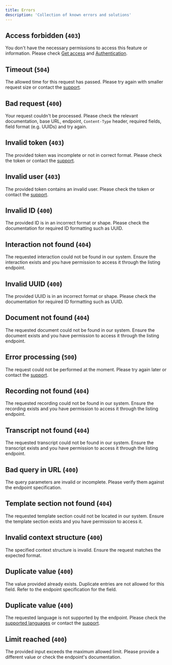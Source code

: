 ```yaml
---
title: Errors
description: 'Collection of known errors and solutions'
---
```


[docs-get-access]: https://docs.corti.ai/get_started/getaccess
[docs-auth]: https://docs.corti.ai/get_started/authentication
[docs-langs]: https://docs.corti.ai/about/languages
[support]: https://help.corti.app

## <a id="A0001" /> Access forbidden (`403`)
You don't have the necessary permissions to access this feature or
information. Please check [Get access](docs-get-access) and
[Authentication](docs-auth).

## <a id="A0002" /> Timeout (`504`)
The allowed time for this request has passed. Please try again with smaller
request size or contact the [support](support).

## <a id="A0003" /> Bad request (`400`)
Your request couldn't be processed. Please check the relevant documentation,
base URL, endpoint, `Content-Type` header, required fields, field format
(e.g. UUIDs) and try again.

## <a id="A0004" /> Invalid token (`403`)
The provided token was incomplete or not in correct format. Please check the
token or contact the [support](support).

## <a id="A0005" /> Invalid user (`403`)
The provided token contains an invalid user. Please check the token or contact
the [support](support).

## <a id="A0006" /> Invalid ID (`400`)
The provided ID is in an incorrect format or shape. Please check the
documentation for required ID formatting such as UUID.

## <a id="A0007" /> Interaction not found (`404`)
The requested interaction could not be found in our system. Ensure the
interaction exists and you have permission to access it through the listing
endpoint.

## <a id="A0008" /> Invalid UUID (`400`)
The provided UUID is in an incorrect format or shape. Please check the
documentation for required ID formatting such as UUID.

## <a id="A0009" /> Document not found (`404`)
The requested document could not be found in our system. Ensure the document
exists and you have permission to access it through the listing endpoint.

## <a id="A0010" /> Error processing (`500`)
The request could not be performed at the moment. Please try again later or
contact the [support](support).

## <a id="A0011" /> Recording not found (`404`)
The requested recording could not be found in our system. Ensure the recording
exists and you have permission to access it through the listing endpoint.

## <a id="A0012" /> Transcript not found (`404`)
The requested transcript could not be found in our system. Ensure the transcript
exists and you have permission to access it through the listing endpoint.

## <a id="A0013" /> Bad query in URL (`400`)
The query parameters are invalid or incomplete. Please verify them against the
endpoint specification.

## <a id="A0014" /> Template section not found (`404`)
The requested template section could not be located in our system. Ensure the
template section exists and you have permission to access it.

## <a id="A0015" /> Invalid context structure (`400`)
The specified context structure is invalid. Ensure the request matches the
expected format.

## <a id="A0017" /> Duplicate value (`400`)
The value provided already exists. Duplicate entries are not allowed for this
field. Refer to the endpoint specification for the field.

## <a id="A0018" /> Duplicate value (`400`)
The requested language is not supported by the endpoint. Please check the
[supported languages](docs-langs) or contact the [support](support).

## <a id="A0016" /> Limit reached (`400`)
The provided input exceeds the maximum allowed limit. Please provide a
different value or check the endpoint's documentation.
